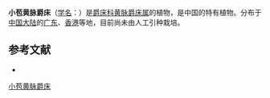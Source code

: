 {{Speciesbox
| name = 小苞黄脉爵床
| status = 
| status_system = 
| image = 
| genus = Sanchezia
| species = parvibracteata
| authority = Sprag. et Hutch.
}}
'''小苞黄脉爵床'''（[[学名|学名]]：{{lang|la|''Sanchezia parvibracteata''}}）是[[爵床科|爵床科]][[黄脉爵床属|黄脉爵床属]]的植物，是中国的特有植物。分布于[[中国大陆|中国大陆]]的[[广东|广东]]、[[香港|香港]]等地，目前尚未由人工引种栽培。

== 参考文献 ==
<div class="references-small">
* {{cite web| url =http://www.bioinfo.cn/db05/KmzwSpecies.php?action=view&id=776| title =小苞黄脉爵床| work =《中国高等植物数据库全库》| publisher =中国科学院微生物研究所| author =昆明植物研究所| accessdate =2009-02-21| deadurl =yes| archiveurl =https://web.archive.org/web/20160305095354/http://www.bioinfo.cn/db05/KmzwSpecies.php?action=view&id=776| archivedate =2016-03-05}}
</div>
{{Taxonbar|from=Q10960368}}

[[Category:黄脉爵床属|小苞黄脉爵床]]


{{植物小作品}}